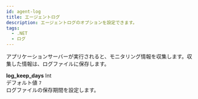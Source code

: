 ```yaml
---
id: agent-log
title: エージェントログ
description: エージェントログのオプションを設定できます。
tags:
  - .NET
  - ログ
---
```


アプリケーションサーバーが実行されると、モニタリング情報を収集します。収集した情報は、ログファイルに保存します。

**log_keep_days** <span class='type'>Int</span><br/>
デフォルト値 `7`<br/>ログファイルの保存期間を設定します。
